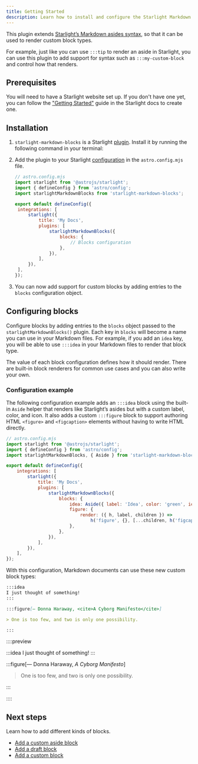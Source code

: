 ```yaml
---
title: Getting Started
description: Learn how to install and configure the Starlight Markdown blocks plugin
---
```


This plugin extends [Starlight’s Markdown asides syntax](https://starlight.astro.build/guides/authoring-content/#asides), so that it can be used to render custom block types.

For example, just like you can use `:::tip` to render an aside in Starlight, you can use this plugin to add support for syntax such as `:::my-custom-block` and control how that renders.

## Prerequisites

You will need to have a Starlight website set up.
If you don't have one yet, you can follow the ["Getting Started"](https://starlight.astro.build/getting-started) guide in the Starlight docs to create one.

## Installation


<Steps>

1. `starlight-markdown-blocks` is a Starlight [plugin](https://starlight.astro.build/reference/plugins/). Install it by running the following command in your terminal:

   <PackageManagers pkg="starlight-markdown-blocks" />

2. Add the plugin to your Starlight [configuration](https://starlight.astro.build/reference/configuration/#plugins) in the `astro.config.mjs` file.

   ```js ins={4,11-15}
   // astro.config.mjs
   import starlight from '@astrojs/starlight';
   import { defineConfig } from 'astro/config';
   import starlightMarkdownBlocks from 'starlight-markdown-blocks';

   export default defineConfig({
   	integrations: [
   		starlight({
   			title: 'My Docs',
   			plugins: [
   				starlightMarkdownBlocks({
   					blocks: {
   						// Blocks configuration
   					},
   				}),
   			],
   		}),
   	],
   });
   ```

3. You can now add support for custom blocks by adding entries to the `blocks` configuration object.

</Steps>

## Configuring blocks

Configure blocks by adding entries to the `blocks` object passed to the `starlightMarkdownBlocks()` plugin.
Each key in `blocks` will become a name you can use in your Markdown files.
For example, if you add an `idea` key, you will be able to use `:::idea` in your Markdown files to render that block type.

The value of each block configuration defines how it should render.
There are built-in block renderers for common use cases and you can also write your own.

### Configuration example

The following configuration example adds an `:::idea` block using the built-in `Aside` helper that renders like Starlight’s asides but with a custom label, color, and icon.
It also adds a custom `:::figure` block to support authoring HTML `<figure>` and `<figcaption>` elements without having to write HTML directly.

```js {4,12-18}
// astro.config.mjs
import starlight from '@astrojs/starlight';
import { defineConfig } from 'astro/config';
import starlightMarkdownBlocks, { Aside } from 'starlight-markdown-blocks';

export default defineConfig({
	integrations: [
		starlight({
			title: 'My Docs',
			plugins: [
				starlightMarkdownBlocks({
					blocks: {
						idea: Aside({ label: 'Idea', color: 'green', icon: '💡' }),
						figure: {
							render: ({ h, label, children }) =>
								h('figure', {}, [...children, h('figcaption', {}, label)]),
						},
					},
				}),
			],
		}),
	],
});
```

With this configuration, Markdown documents can use these new custom block types:

```md title="example.md"
:::idea
I just thought of something!
:::

:::figure[— Donna Haraway, <cite>A Cyborg Manifesto</cite>]

> One is too few, and two is only one possibility.

:::
```

::::preview

:::idea
I just thought of something!
:::

:::figure[— Donna Haraway, <cite>A Cyborg Manifesto</cite>]

> One is too few, and two is only one possibility.

:::

::::

## Next steps

Learn how to add different kinds of blocks.

- [Add a custom aside block](/starlight-markdown-blocks/blocks/aside/)
- [Add a draft block](/starlight-markdown-blocks/blocks/draft/)
- [Add a custom block](/starlight-markdown-blocks/custom-blocks/)
